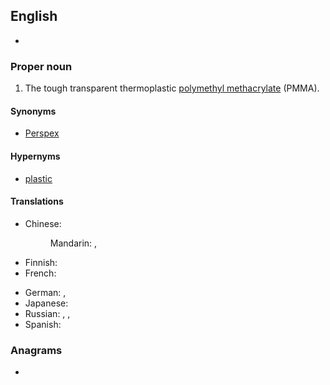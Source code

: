 {{also|lucite}}
==English==

* {{homophones|en|leucite}}

===Proper noun===
{{en-proper noun}}
{{wikipedia}}

# The tough transparent thermoplastic [[polymethyl methacrylate]] (PMMA).

====Synonyms====
* [[Perspex]]

====Hypernyms====
* [[plastic]]

====Translations====
{{trans-top|brand of tough transparent thermoplastic}}
* Chinese:
*: Mandarin: {{t+|cmn|有機玻璃|sc=Hani}}, {{t+|cmn|有机玻璃|tr=yǒujī bōli|sc=Hani}}
* Finnish: {{t|fi|pleksilasi}}
* French: {{t+|fr|plexiglas|m}}
{{trans-mid}}
* German: {{t+|de|Acrylglas|n}}, {{t|de|Plexiglas|n}}
* Japanese: {{t|ja|プレキシガラス|tr=purekishigarasu|sc=Jpan}}
* Russian: {{t+|ru|плексигла́с|m}}, {{t+|ru|оргстекло́|n}}, {{t|ru|[[органический|органи́ческое]] [[стекло́]]|n}}
* Spanish: {{t|es|plexiglás|m}}
{{trans-bottom}}

===Anagrams===
* {{anagrams|en|a=ceiltu|luetic}}